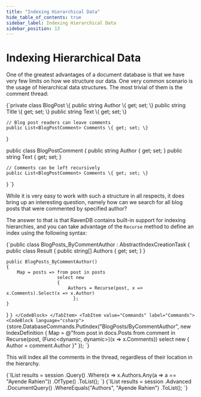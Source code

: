 ```yaml
---
title: "Indexing Hierarchical Data"
hide_table_of_contents: true
sidebar_label: Indexing Hierarchical Data
sidebar_position: 13
---
```



# Indexing Hierarchical Data

One of the greatest advantages of a document database is that we have very few limits on how we structure our data. One very common scenario is the usage of hierarchical data structures. The most trivial of them is the comment thread:

<TabItem value="indexes_1" label="indexes_1">
<CodeBlock language="csharp">
{`private class BlogPost
\{
    public string Author \{ get; set; \}
    public string Title \{ get; set; \}
    public string Text \{ get; set; \}

    // Blog post readers can leave comments
    public List<BlogPostComment> Comments \{ get; set; \}
\}

public class BlogPostComment
\{
    public string Author \{ get; set; \}
    public string Text \{ get; set; \}

    // Comments can be left recursively
    public List<BlogPostComment> Comments \{ get; set; \}
\}
`}
</CodeBlock>
</TabItem>

While it is very easy to work with such a structure in all respects, it does bring up an interesting question, namely how can we search for all blog posts that were commented by specified author?

The answer to that is that RavenDB contains built-in support for indexing hierarchies, and you can take advantage of the `Recurse` method to define an index using the following syntax:

<Tabs groupId='languageSyntax'>
<TabItem value="AbstractIndexCreationTask" label="AbstractIndexCreationTask">
<CodeBlock language="csharp">
{`public class BlogPosts_ByCommentAuthor : AbstractIndexCreationTask<BlogPost>
{
	public class Result
	{
		public string[] Authors { get; set; }
	}

	public BlogPosts_ByCommentAuthor()
	{
		Map = posts => from post in posts
					   select new
					   {
						   Authors = Recurse(post, x => x.Comments).Select(x => x.Author)
                             };
	}
}
`}
</CodeBlock>
</TabItem>
<TabItem value="Commands" label="Commands">
<CodeBlock language="csharp">
{`store.DatabaseCommands.PutIndex("BlogPosts/ByCommentAuthor", new IndexDefinition
{
	Map = @"from post in docs.Posts
		from comment in Recurse(post, (Func<dynamic, dynamic>)(x => x.Comments))
		select new
		{
			Author = comment.Author
		}"
});
`}
</CodeBlock>
</TabItem>
</Tabs>

This will index all the comments in the thread, regardless of their location in the hierarchy.

<Tabs groupId='languageSyntax'>
<TabItem value="Query" label="Query">
<CodeBlock language="csharp">
{`IList<BlogPost> results = session
	.Query<BlogPosts_ByCommentAuthor.Result, BlogPosts_ByCommentAuthor>()
	.Where(x => x.Authors.Any(a => a == "Ayende Rahien"))
	.OfType<BlogPost>()
	.ToList();
`}
</CodeBlock>
</TabItem>
<TabItem value="DocumentQuery" label="DocumentQuery">
<CodeBlock language="csharp">
{`IList<BlogPost> results = session
	.Advanced
	.DocumentQuery<BlogPost, BlogPosts_ByCommentAuthor>()
	.WhereEquals("Authors", "Ayende Rahien")
	.ToList();
`}
</CodeBlock>
</TabItem>
</Tabs>

